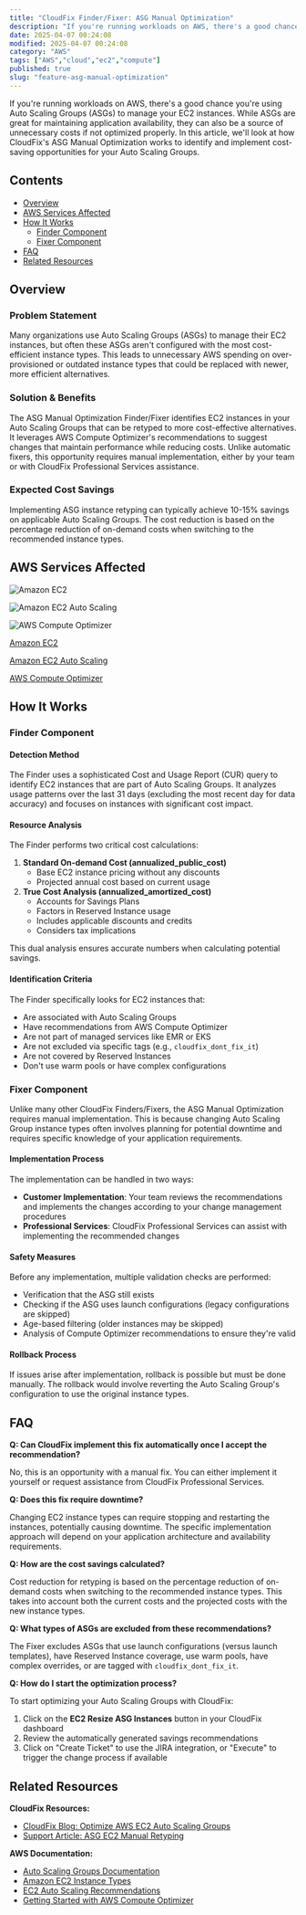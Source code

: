 ```yaml
---
title: "CloudFix Finder/Fixer: ASG Manual Optimization"
description: "If you're running workloads on AWS, there's a good chance you're using Auto Scaling Groups (ASGs) to manage your EC2 instances. While ASGs are great for maintai..."
date: 2025-04-07 00:24:08
modified: 2025-04-07 00:24:08
category: "AWS"
tags: ["AWS","cloud","ec2","compute"]
published: true
slug: "feature-asg-manual-optimization"
---
```


If you're running workloads on AWS, there's a good chance you're using Auto Scaling Groups (ASGs) to manage your EC2 instances. While ASGs are great for maintaining application availability, they can also be a source of unnecessary costs if not optimized properly. In this article, we'll look at how CloudFix's ASG Manual Optimization works to identify and implement cost-saving opportunities for your Auto Scaling Groups.

## Contents

-   [Overview](#overview)
-   [AWS Services Affected](#aws-services-affected)
-   [How It Works](#how-it-works)
    -   [Finder Component](#finder-component)
    -   [Fixer Component](#fixer-component)
-   [FAQ](#faq)
-   [Related Resources](#related-resources)

## Overview

### Problem Statement

Many organizations use Auto Scaling Groups (ASGs) to manage their EC2 instances, but often these ASGs aren't configured with the most cost-efficient instance types. This leads to unnecessary AWS spending on over-provisioned or outdated instance types that could be replaced with newer, more efficient alternatives.

### Solution & Benefits

The ASG Manual Optimization Finder/Fixer identifies EC2 instances in your Auto Scaling Groups that can be retyped to more cost-effective alternatives. It leverages AWS Compute Optimizer's recommendations to suggest changes that maintain performance while reducing costs. Unlike automatic fixers, this opportunity requires manual implementation, either by your team or with CloudFix Professional Services assistance.

### Expected Cost Savings

Implementing ASG instance retyping can typically achieve 10-15% savings on applicable Auto Scaling Groups. The cost reduction is based on the percentage reduction of on-demand costs when switching to the recommended instance types.

## AWS Services Affected

![Amazon EC2](/media/uploads/EC2.svg)

![Amazon EC2 Auto Scaling](/media/uploads/EC2-Auto-Scaling.svg)

![AWS Compute Optimizer](/media/uploads/Compute-Optimizer.svg)

[Amazon EC2](https://docs.aws.amazon.com/AWSEC2/latest/UserGuide/instance-types.html)

[Amazon EC2 Auto Scaling](https://docs.aws.amazon.com/autoscaling/ec2/userguide/auto-scaling-groups.html)

[AWS Compute Optimizer](https://docs.aws.amazon.com/compute-optimizer/latest/ug/getting-started.html)

## How It Works

### Finder Component

#### Detection Method

The Finder uses a sophisticated Cost and Usage Report (CUR) query to identify EC2 instances that are part of Auto Scaling Groups. It analyzes usage patterns over the last 31 days (excluding the most recent day for data accuracy) and focuses on instances with significant cost impact.

#### Resource Analysis

The Finder performs two critical cost calculations:

1.  **Standard On-demand Cost (annualized\_public\_cost)**
    -   Base EC2 instance pricing without any discounts
    -   Projected annual cost based on current usage
2.  **True Cost Analysis (annualized\_amortized\_cost)**
    -   Accounts for Savings Plans
    -   Factors in Reserved Instance usage
    -   Includes applicable discounts and credits
    -   Considers tax implications

This dual analysis ensures accurate numbers when calculating potential savings.

#### Identification Criteria

The Finder specifically looks for EC2 instances that:

-   Are associated with Auto Scaling Groups
-   Have recommendations from AWS Compute Optimizer
-   Are not part of managed services like EMR or EKS
-   Are not excluded via specific tags (e.g., `cloudfix_dont_fix_it`)
-   Are not covered by Reserved Instances
-   Don't use warm pools or have complex configurations

### Fixer Component

Unlike many other CloudFix Finders/Fixers, the ASG Manual Optimization requires manual implementation. This is because changing Auto Scaling Group instance types often involves planning for potential downtime and requires specific knowledge of your application requirements.

#### Implementation Process

The implementation can be handled in two ways:

-   **Customer Implementation**: Your team reviews the recommendations and implements the changes according to your change management procedures
-   **Professional Services**: CloudFix Professional Services can assist with implementing the recommended changes

#### Safety Measures

Before any implementation, multiple validation checks are performed:

-   Verification that the ASG still exists
-   Checking if the ASG uses launch configurations (legacy configurations are skipped)
-   Age-based filtering (older instances may be skipped)
-   Analysis of Compute Optimizer recommendations to ensure they're valid

#### Rollback Process

If issues arise after implementation, rollback is possible but must be done manually. The rollback would involve reverting the Auto Scaling Group's configuration to use the original instance types.

## FAQ

**Q: Can CloudFix implement this fix automatically once I accept the recommendation?**

No, this is an opportunity with a manual fix. You can either implement it yourself or request assistance from CloudFix Professional Services.

**Q: Does this fix require downtime?**

Changing EC2 instance types can require stopping and restarting the instances, potentially causing downtime. The specific implementation approach will depend on your application architecture and availability requirements.

**Q: How are the cost savings calculated?**

Cost reduction for retyping is based on the percentage reduction of on-demand costs when switching to the recommended instance types. This takes into account both the current costs and the projected costs with the new instance types.

**Q: What types of ASGs are excluded from these recommendations?**

The Fixer excludes ASGs that use launch configurations (versus launch templates), have Reserved Instance coverage, use warm pools, have complex overrides, or are tagged with `cloudfix_dont_fix_it`.

**Q: How do I start the optimization process?**

To start optimizing your Auto Scaling Groups with CloudFix:

1.  Click on the **EC2 Resize ASG Instances** button in your CloudFix dashboard
2.  Review the automatically generated savings recommendations
3.  Click on "Create Ticket" to use the JIRA integration, or "Execute" to trigger the change process if available

## Related Resources

**CloudFix Resources:**

-   [CloudFix Blog: Optimize AWS EC2 Auto Scaling Groups](/blog/optimize-auto-scaling-groups/)
-   [Support Article: ASG EC2 Manual Retyping](https://support.cloudfix.com/article/16915-asg-ec2-manual-retyping)

**AWS Documentation:**

-   [Auto Scaling Groups Documentation](https://docs.aws.amazon.com/autoscaling/ec2/userguide/auto-scaling-groups.html)
-   [Amazon EC2 Instance Types](https://docs.aws.amazon.com/AWSEC2/latest/UserGuide/instance-types.html)
-   [EC2 Auto Scaling Recommendations](https://docs.aws.amazon.com/compute-optimizer/latest/ug/view-asg-recommendations.html)
-   [Getting Started with AWS Compute Optimizer](https://docs.aws.amazon.com/compute-optimizer/latest/ug/getting-started.html)
